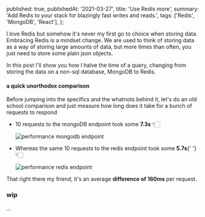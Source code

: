   published: true,
  publishedAt: '2021-03-27',
  title: 'Use Redis more',
  summary: 'Add Redis to your stack for blazingly fast writes and reads.',
  tags: ['Redis', 'MongoDB', 'React'],
};

I love Redis but somehow it's never my first go to choice when storing data.
Embracing Redis is a mindset change. We are used to think of storing data as a
way of storing large amounts of data, but more times than often, you just need
to store some plain json objects.

In this post I'll show you how I halve the time of a query, changing from
storing the data on a non-sql database, MongoDB to Redis.

#### a quick unorthodox comparison

Before jumping into the specifics and the whatnots behind it, let's do an old
school comparison and just measure how long does it take for a bunch of requests
to respond

<ul>
  <li>
    <p>
      10 requests to the mongoDB endpoint took some <b>7.3s</b> 👇🏻
    </p>
    <img
      src="https://res.cloudinary.com/dkj0lviac/image/upload/v1616937850/ab-mongo.jpg"
      layout="responsive"
      width={923}
      height={920}
      alt="performance mongodb endpoint"
    />
  </li>
  <li>
    <p>
      Whereas the same 10 requests to the redis endpoint took some <b>5.7s</b>{' '}
      👇🏻
    </p>
    <img
      src="https://res.cloudinary.com/dkj0lviac/image/upload/v1616937848/ab-redis.jpg"
      layout="responsive"
      width={856}
      height={920}
      alt="performance redis endpoint"
    />
  </li>
</ul>

That right there my friend, it's an average <b>difference of 160ms</b> per
request.

### wip

...

